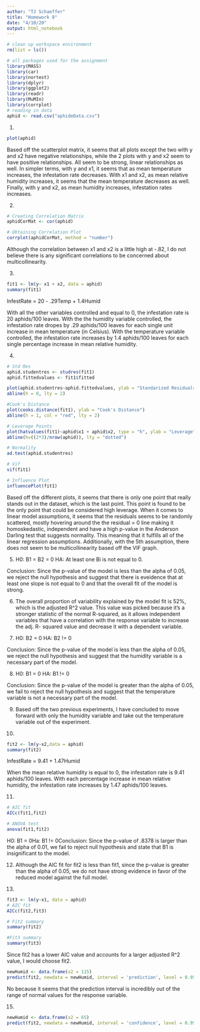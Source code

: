 ```yaml
---
author: "TJ Schaeffer"
title: "Homework 8"
date: "4/10/20"
output: html_notebook
---
```


```r
# clean up workspace environment
rm(list = ls())

# all packages used for the assignment
library(MASS)
library(car)
library(nortest)
library(dplyr)
library(ggplot2)
library(readr)
library(MuMIn)
library(corrplot)
# reading in data
aphid <- read.csv("aphideData.csv")
```

1.
```r
plot(aphid)
```
Based off the scatterplot matrix, it seems that all plots except the two with y and x2 have negative relationships, while the 2 plots with y and x2 seem to have positive relationships. All seem to be strong, linear relationships as well. In simpler terms, with y and x1, it seems that as mean temperature increases, the infestation rate decreases. With x1 and x2, as mean relative humidity increases, it seems that the mean temperature decreases as well. Finally, with y and x2, as mean humidity increases, infestation rates increases. 

2.
```r
# Creating Correlation Matrix
aphidCorMat <- cor(aphid)

# Obtaining Correlation Plot
corrplot(aphidCorMat, method = "number")
```
Although the correlation between x1 and x2 is a little high at -.82, I do not believe there is any significant correlations to be concerned about multicollinearity.

3. 
```r
fit1 <- lm(y~ x1 + x2, data = aphid)
summary(fit1)
```
InfestRate = 20 - .29Temp + 1.4Humid

With all the other variables controlled and equal to 0, the infestation rate is 20 aphids/100 leaves. With the the humidity variable controlled, the infestation rate dropes by .29 aphids/100 leaves for each single unit increase in mean temperature (in Celsius). With the temperature variable controlled, the infestation rate increases by 1.4 aphids/100 leaves for each single percentage increase in mean relative humidity. 

4. 
```r
# Std Res
aphid.studentres <- studres(fit1)
aphid.fittedvalues <- fit1$fitted

plot(aphid.studentres~aphid.fittedvalues, ylab = "Standarized Residuals", xlab = "Fitted Values")
abline(h = 0, lty = 2)

#Cook's Distance
plot(cooks.distance(fit1), ylab = "Cook's Distance")
abline(h = 1, col = "red", lty = 2)

# Leverage Points
plot(hatvalues(fit1)~aphid$x1 + aphid$x2, type = "h", ylab = "Leverage")
abline(h=((2*3)/nrow(aphid)), lty = "dotted")

# Normality
ad.test(aphid.studentres)

# Vif
vif(fit1)

# Influence Plot
influencePlot(fit1)
```
Based off the different plots, it seems that there is only one point that really stands out in the dataset, which is the last point. This point is found to be the only point that could be considered high leverage. When it comes to linear model assumptions, it seems that the residuals seems to be randomly scattered, mostly hovering around the the residual = 0 line making it homoskedastic, independent and have a high p-value in the Anderson Darling test that suggests normality. This meaning that it fulfills all of the linear regression assumptions. Additionally, with the 5th assumption, there does not seem to be multicollinearity based off the VIF graph.

5.
H0: B1 = B2 = 0
HA: At least one Bi is not equal to 0.

Conclusion: Since the p-value of the model is less than the alpha of 0.05, we reject the null hypothesis and suggest that there is eveidence that at least one slope is not equal to 0 and that the overall fit of the model is strong. 

6. The overall proportion of variability explained by the model fit is 52%, which is the adjusted R^2 value. This value was picked because it's a stronger statistic of the normal R-squared, as it allows independent variables that have a correlation with the response variable to increase the adj. R- squared value and decrease it with a dependent variable.

7. 
H0: B2 = 0
HA: B2 != 0

Conclusion: Since the p-value of the model is less than the alpha of 0.05, we reject the null hypothesis and suggest that the humidity variable is a necessary part of the model. 

8. 
H0: B1 = 0
HA: B1 != 0

Conclusion: Since the p-value of the model is greater than the alpha of 0.05, we fail to reject the null hypothesis and suggest that the temperature variable is not a necessary part of the model. 

9. 
Based off the two previous experiments, I have concluded to move forward with only the humidity variable and take out the temperature variable out of the experiment. 

10. 
```r
fit2 <- lm(y~x2,data = aphid)
summary(fit2)
```
InfestRate = 9.41 + 1.47Humid

When the mean relative humidity is equal to 0, the infestation rate is 9.41 aphids/100 leaves. With each percentage increase in mean relative humidity, the infestation rate increases by 1.47 aphids/100 leaves.

11. 
```r
# AIC fit
AICc(fit1,fit2)

# ANOVA test
anova(fit1,fit2)
```
H0: B1 = 0Ha: B1 != 0Conclusion: Since the p-value of .8378 is larger than the alpha of 0.01, we fail to reject null hypothesis and state that B1 is insignificant to the model.

12. 
Although the AIC fit for fit2 is less than fit1, since the p-value is greater than the alpha of 0.05, we do not have strong evidence in favor of the reduced model against the full model. 

13. 
```r
fit3 <- lm(y~x1, data = aphid)
# AIC fit
AICc(fit2,fit3)

# Fit2 summary
summary(fit2)
```

```r
#Fit3 summary
summary(fit3)
```

Since fit2 has a lower AIC value and accounts for a larger adjusted R^2 value, I would choose fit2.

```r
newHumid <- data.frame(x2 = 115)
predict(fit2, newdata = newHumid, interval = 'prediction', level = 0.95)
```
No because it seems that the prediction interval is incredibly out of the range of normal values for the response variable. 

15. 
```r
newHumid <- data.frame(x2 = 65)
predict(fit2, newdata = newHumid, interval = 'confidence', level = 0.95)
```

